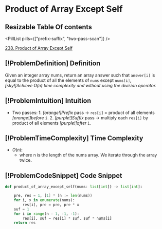 # Product of Array Except Self

## Resizable Table Of contents

<DifficultyBadge difficulty="medium" />

<PillList pills={["prefix-suffix", "two-pass-scan"]} />

[238. Product of Array Except Self](https://leetcode.com/problems/product-of-array-except-self)

## [!ProblemDefinition] Definition

Given an integer array nums, return an array answer such that `answer[i]` is equal to the product of all the elements of `nums` except `nums[i]`,      *[sky!]Achieve $O(n)$ time complexity and without using the division operator.*

## [!ProblemIntuition] Intuition

- Two passes:
        1.  *[orange!]Prefix* pass → `res[i]` = product of all elements *[orange!]before* `i`.
        2.  *[purple!]Suffix* pass → multiply each `res[i]` by product of all elements *[purple!]after* `i`.

## [!ProblemTimeComplexity] Time Complexity

- $O(n)$:
    - where n is the length of the nums array. We iterate through the array twice.

## [!ProblemCodeSnippet] Code Snippet

```python meta="source=problems/238-product-of-array-except-self/solution.py"
def product_of_array_except_self(nums: list[int]) -> list[int]:

    pre, res = 1, [1] * (n := len(nums))
    for i, x in enumerate(nums):
        res[i], pre = pre, pre * x
    suf = 1
    for i in range(n - 1, -1, -1):
        res[i], suf = res[i] * suf, suf * nums[i]
    return res
```

